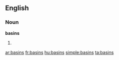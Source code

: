 ==English==
===Noun===
'''basins'''

#{{plural of|[[basin]]}}

{{anagrams:en/abinss}}
[[ar:basins]]
[[fr:basins]]
[[hu:basins]]
[[simple:basins]]
[[ta:basins]]